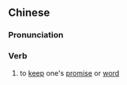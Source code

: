 ==Chinese==
{{zh-forms|s=践言}}

===Pronunciation===
{{zh-pron
|m=jiànyán
|c=cin5 jin4
|cat=v
}}

===Verb===
{{zh-verb}}

# to [[keep]] one's [[promise]] or [[word]]